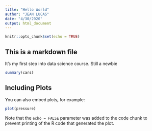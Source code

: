 ```yaml
---
title: "Hello World"
author: "JEAN LUCAS"
date: "4/30/2020"
output: html_document
---
```


```r
knitr::opts_chunk$set(echo = TRUE)
```

## This is a markdown file

It's my first step into data science course. Still a newbie

```r
summary(cars)
```

## Including Plots

You can also embed plots, for example:

```r
plot(pressure)
```

Note that the `echo = FALSE` parameter was added to the code chunk to prevent printing of the R code that generated the plot.
